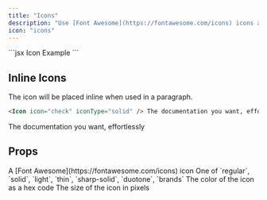 ```yaml
---
title: "Icons"
description: "Use [Font Awesome](https://fontawesome.com/icons) icons anywhere in the doc"
icon: "icons"
---
```


<Icon icon="check" size={32} />

<RequestExample>
```jsx Icon Example
<Icon icon="check" size={32} />
```
</RequestExample>

## Inline Icons

The icon will be placed inline when used in a paragraph.

```markdown Inline Icon Example
<Icon icon="check" iconType="solid" /> The documentation you want, effortlessly 
```

<Icon icon="check" iconType="solid" /> The documentation you want, effortlessly

## Props

<ResponseField name="icon" type="string" required>
  A [Font Awesome](https://fontawesome.com/icons) icon
</ResponseField>

<ResponseField name="iconType" type="string">
  One of `regular`, `solid`, `light`, `thin`, `sharp-solid`, `duotone`, `brands`
</ResponseField>

<ResponseField name="color" type="string">
  The color of the icon as a hex code
</ResponseField>

<ResponseField name="size" type="number">
  The size of the icon in pixels
</ResponseField>